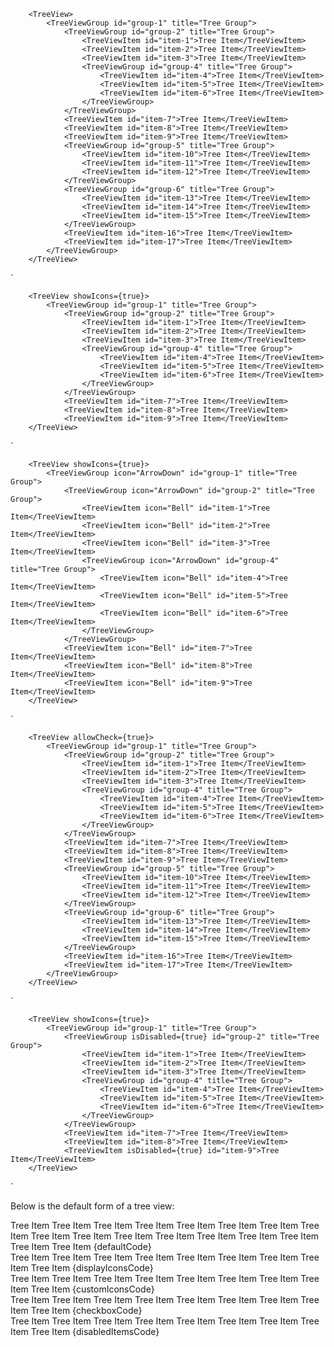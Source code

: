 
        <TreeView>
            <TreeViewGroup id="group-1" title="Tree Group">
                <TreeViewGroup id="group-2" title="Tree Group">
                    <TreeViewItem id="item-1">Tree Item</TreeViewItem>
                    <TreeViewItem id="item-2">Tree Item</TreeViewItem>
                    <TreeViewItem id="item-3">Tree Item</TreeViewItem>
                    <TreeViewGroup id="group-4" title="Tree Group">
                        <TreeViewItem id="item-4">Tree Item</TreeViewItem>
                        <TreeViewItem id="item-5">Tree Item</TreeViewItem>
                        <TreeViewItem id="item-6">Tree Item</TreeViewItem>
                    </TreeViewGroup>
                </TreeViewGroup>
                <TreeViewItem id="item-7">Tree Item</TreeViewItem>
                <TreeViewItem id="item-8">Tree Item</TreeViewItem>
                <TreeViewItem id="item-9">Tree Item</TreeViewItem>
                <TreeViewGroup id="group-5" title="Tree Group">
                    <TreeViewItem id="item-10">Tree Item</TreeViewItem>
                    <TreeViewItem id="item-11">Tree Item</TreeViewItem>
                    <TreeViewItem id="item-12">Tree Item</TreeViewItem>
                </TreeViewGroup>
                <TreeViewGroup id="group-6" title="Tree Group">
                    <TreeViewItem id="item-13">Tree Item</TreeViewItem>
                    <TreeViewItem id="item-14">Tree Item</TreeViewItem>
                    <TreeViewItem id="item-15">Tree Item</TreeViewItem>
                </TreeViewGroup>
                <TreeViewItem id="item-16">Tree Item</TreeViewItem>
                <TreeViewItem id="item-17">Tree Item</TreeViewItem>
            </TreeViewGroup>
        </TreeView>
`

        <TreeView showIcons={true}>
            <TreeViewGroup id="group-1" title="Tree Group">
                <TreeViewGroup id="group-2" title="Tree Group">
                    <TreeViewItem id="item-1">Tree Item</TreeViewItem>
                    <TreeViewItem id="item-2">Tree Item</TreeViewItem>
                    <TreeViewItem id="item-3">Tree Item</TreeViewItem>
                    <TreeViewGroup id="group-4" title="Tree Group">
                        <TreeViewItem id="item-4">Tree Item</TreeViewItem>
                        <TreeViewItem id="item-5">Tree Item</TreeViewItem>
                        <TreeViewItem id="item-6">Tree Item</TreeViewItem>
                    </TreeViewGroup>
                </TreeViewGroup>
                <TreeViewItem id="item-7">Tree Item</TreeViewItem>
                <TreeViewItem id="item-8">Tree Item</TreeViewItem>
                <TreeViewItem id="item-9">Tree Item</TreeViewItem>
        </TreeView>
`

        <TreeView showIcons={true}>
            <TreeViewGroup icon="ArrowDown" id="group-1" title="Tree Group">
                <TreeViewGroup icon="ArrowDown" id="group-2" title="Tree Group">
                    <TreeViewItem icon="Bell" id="item-1">Tree Item</TreeViewItem>
                    <TreeViewItem icon="Bell" id="item-2">Tree Item</TreeViewItem>
                    <TreeViewItem icon="Bell" id="item-3">Tree Item</TreeViewItem>
                    <TreeViewGroup icon="ArrowDown" id="group-4" title="Tree Group">
                        <TreeViewItem icon="Bell" id="item-4">Tree Item</TreeViewItem>
                        <TreeViewItem icon="Bell" id="item-5">Tree Item</TreeViewItem>
                        <TreeViewItem icon="Bell" id="item-6">Tree Item</TreeViewItem>
                    </TreeViewGroup>
                </TreeViewGroup>
                <TreeViewItem icon="Bell" id="item-7">Tree Item</TreeViewItem>
                <TreeViewItem icon="Bell" id="item-8">Tree Item</TreeViewItem>
                <TreeViewItem icon="Bell" id="item-9">Tree Item</TreeViewItem>
        </TreeView>
`

        <TreeView allowCheck={true}>
            <TreeViewGroup id="group-1" title="Tree Group">
                <TreeViewGroup id="group-2" title="Tree Group">
                    <TreeViewItem id="item-1">Tree Item</TreeViewItem>
                    <TreeViewItem id="item-2">Tree Item</TreeViewItem>
                    <TreeViewItem id="item-3">Tree Item</TreeViewItem>
                    <TreeViewGroup id="group-4" title="Tree Group">
                        <TreeViewItem id="item-4">Tree Item</TreeViewItem>
                        <TreeViewItem id="item-5">Tree Item</TreeViewItem>
                        <TreeViewItem id="item-6">Tree Item</TreeViewItem>
                    </TreeViewGroup>
                </TreeViewGroup>
                <TreeViewItem id="item-7">Tree Item</TreeViewItem>
                <TreeViewItem id="item-8">Tree Item</TreeViewItem>
                <TreeViewItem id="item-9">Tree Item</TreeViewItem>
                <TreeViewGroup id="group-5" title="Tree Group">
                    <TreeViewItem id="item-10">Tree Item</TreeViewItem>
                    <TreeViewItem id="item-11">Tree Item</TreeViewItem>
                    <TreeViewItem id="item-12">Tree Item</TreeViewItem>
                </TreeViewGroup>
                <TreeViewGroup id="group-6" title="Tree Group">
                    <TreeViewItem id="item-13">Tree Item</TreeViewItem>
                    <TreeViewItem id="item-14">Tree Item</TreeViewItem>
                    <TreeViewItem id="item-15">Tree Item</TreeViewItem>
                </TreeViewGroup>
                <TreeViewItem id="item-16">Tree Item</TreeViewItem>
                <TreeViewItem id="item-17">Tree Item</TreeViewItem>
            </TreeViewGroup>
        </TreeView>
`

        <TreeView showIcons={true}>
            <TreeViewGroup id="group-1" title="Tree Group">
                <TreeViewGroup isDisabled={true} id="group-2" title="Tree Group">
                    <TreeViewItem id="item-1">Tree Item</TreeViewItem>
                    <TreeViewItem id="item-2">Tree Item</TreeViewItem>
                    <TreeViewItem id="item-3">Tree Item</TreeViewItem>
                    <TreeViewGroup id="group-4" title="Tree Group">
                        <TreeViewItem id="item-4">Tree Item</TreeViewItem>
                        <TreeViewItem id="item-5">Tree Item</TreeViewItem>
                        <TreeViewItem id="item-6">Tree Item</TreeViewItem>
                    </TreeViewGroup>
                </TreeViewGroup>
                <TreeViewItem id="item-7">Tree Item</TreeViewItem>
                <TreeViewItem id="item-8">Tree Item</TreeViewItem>
                <TreeViewItem isDisabled={true} id="item-9">Tree Item</TreeViewItem>
        </TreeView>
`

<Section contained={true} style={{ paddingTop: 0 }}>
	<p>Below is the default form of a tree view:</p>
	<Preview wrapper={true}>
		<TreeView>
			<TreeViewGroup id="group-1" title="Tree Group">
				<TreeViewGroup id="group-2" title="Tree Group">
					<TreeViewItem id="item-1">Tree Item</TreeViewItem>
					<TreeViewItem id="item-2">Tree Item</TreeViewItem>
					<TreeViewItem id="item-3">Tree Item</TreeViewItem>
					<TreeViewGroup id="group-4" title="Tree Group">
						<TreeViewItem id="item-4">Tree Item</TreeViewItem>
						<TreeViewItem id="item-5">Tree Item</TreeViewItem>
						<TreeViewItem id="item-6">Tree Item</TreeViewItem>
					</TreeViewGroup>
				</TreeViewGroup>
				<TreeViewItem id="item-7">Tree Item</TreeViewItem>
				<TreeViewItem id="item-8">Tree Item</TreeViewItem>
				<TreeViewItem id="item-9">Tree Item</TreeViewItem>
				<TreeViewGroup id="group-5" title="Tree Group">
					<TreeViewItem id="item-10">Tree Item</TreeViewItem>
					<TreeViewItem id="item-11">Tree Item</TreeViewItem>
					<TreeViewItem id="item-12">Tree Item</TreeViewItem>
				</TreeViewGroup>
				<TreeViewGroup id="group-6" title="Tree Group">
					<TreeViewItem id="item-13">Tree Item</TreeViewItem>
					<TreeViewItem id="item-14">Tree Item</TreeViewItem>
					<TreeViewItem id="item-15">Tree Item</TreeViewItem>
				</TreeViewGroup>
				<TreeViewItem id="item-16">Tree Item</TreeViewItem>
				<TreeViewItem id="item-17">Tree Item</TreeViewItem>
			</TreeViewGroup>
		</TreeView>
	</Preview>
	<Snippet language="js">{defaultCode}</Snippet>
</Section>

<Section title="With Icons" contained={true} style={{ paddingTop: 0 }}>
	<Preview wrapper={true}>
		<TreeView showIcons={true}>
			<TreeViewGroup id="group-1" title="Tree Group">
				<TreeViewGroup id="group-2" title="Tree Group">
					<TreeViewItem id="item-1">Tree Item</TreeViewItem>
					<TreeViewItem id="item-2">Tree Item</TreeViewItem>
					<TreeViewItem id="item-3">Tree Item</TreeViewItem>
					<TreeViewGroup id="group-4" title="Tree Group">
						<TreeViewItem id="item-4">Tree Item</TreeViewItem>
						<TreeViewItem id="item-5">Tree Item</TreeViewItem>
						<TreeViewItem id="item-6">Tree Item</TreeViewItem>
					</TreeViewGroup>
				</TreeViewGroup>
				<TreeViewItem id="item-7">Tree Item</TreeViewItem>
				<TreeViewItem id="item-8">Tree Item</TreeViewItem>
				<TreeViewItem id="item-9">Tree Item</TreeViewItem>
			</TreeViewGroup>
		</TreeView>
	</Preview>
	<Snippet language="js">{displayIconsCode}</Snippet>
</Section>

<Section title="With Custom Icons" contained={true} style={{ paddingTop: 0 }}>
	<Preview wrapper={true}>
		<TreeView showIcons={true}>
			<TreeViewGroup icon="ArrowDown" id="group-1" title="Tree Group">
				<TreeViewGroup icon="ArrowDown" id="group-2" title="Tree Group">
					<TreeViewItem icon="Bell" id="item-1">
						Tree Item
					</TreeViewItem>
					<TreeViewItem icon="Bell" id="item-2">
						Tree Item
					</TreeViewItem>
					<TreeViewItem icon="Bell" id="item-3">
						Tree Item
					</TreeViewItem>
					<TreeViewGroup icon="ArrowDown" id="group-4" title="Tree Group">
						<TreeViewItem icon="Bell" id="item-4">
							Tree Item
						</TreeViewItem>
						<TreeViewItem icon="Bell" id="item-5">
							Tree Item
						</TreeViewItem>
						<TreeViewItem icon="Bell" id="item-6">
							Tree Item
						</TreeViewItem>
					</TreeViewGroup>
				</TreeViewGroup>
				<TreeViewItem icon="Bell" id="item-7">
					Tree Item
				</TreeViewItem>
				<TreeViewItem icon="Bell" id="item-8">
					Tree Item
				</TreeViewItem>
				<TreeViewItem icon="Bell" id="item-9">
					Tree Item
				</TreeViewItem>
			</TreeViewGroup>
		</TreeView>
	</Preview>
	<Snippet language="js">{customIconsCode}</Snippet>
</Section>

<Section title="With Checkbox" contained={true} style={{ paddingTop: 0 }}>
	<Preview wrapper={true}>
		<TreeView allowCheck={true}>
			<TreeViewGroup id="group-1" title="Tree Group">
				<TreeViewGroup id="group-2" title="Tree Group">
					<TreeViewItem icon="Bell" id="item-1">
						Tree Item
					</TreeViewItem>
					<TreeViewItem icon="Bell" id="item-2">
						Tree Item
					</TreeViewItem>
					<TreeViewItem icon="Bell" id="item-3">
						Tree Item
					</TreeViewItem>
					<TreeViewGroup id="group-4" title="Tree Group">
						<TreeViewItem icon="Bell" id="item-4">
							Tree Item
						</TreeViewItem>
						<TreeViewItem icon="Bell" id="item-5">
							Tree Item
						</TreeViewItem>
						<TreeViewItem icon="Bell" id="item-6">
							Tree Item
						</TreeViewItem>
					</TreeViewGroup>
				</TreeViewGroup>
				<TreeViewItem id="item-7">Tree Item</TreeViewItem>
				<TreeViewItem id="item-8">Tree Item</TreeViewItem>
				<TreeViewItem id="item-9">Tree Item</TreeViewItem>
			</TreeViewGroup>
		</TreeView>
	</Preview>
	<Snippet language="js">{checkboxCode}</Snippet>
</Section>

<Section title="Disabled Items" contained={true} style={{ paddingTop: 0 }}>
	<Preview wrapper={true}>
		<TreeView allowCheck={true}>
			<TreeViewGroup id="group-1" title="Tree Group">
				<TreeViewGroup isDisabled={true} id="group-2" title="Tree Group">
					<TreeViewItem id="item-1">Tree Item</TreeViewItem>
					<TreeViewItem id="item-2">Tree Item</TreeViewItem>
					<TreeViewItem id="item-3">Tree Item</TreeViewItem>
					<TreeViewGroup id="group-4" title="Tree Group">
						<TreeViewItem id="item-4">Tree Item</TreeViewItem>
						<TreeViewItem id="item-5">Tree Item</TreeViewItem>
						<TreeViewItem id="item-6">Tree Item</TreeViewItem>
					</TreeViewGroup>
				</TreeViewGroup>
				<TreeViewItem id="item-7">Tree Item</TreeViewItem>
				<TreeViewItem id="item-8">Tree Item</TreeViewItem>
				<TreeViewItem isDisabled={true} id="item-9">
					Tree Item
				</TreeViewItem>
			</TreeViewGroup>
		</TreeView>
	</Preview>
	<Snippet language="js">{disabledItemsCode}</Snippet>
</Section>
